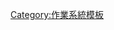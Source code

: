 {{navbox
| name      = Linux内核
| title     = [[Linux内核]]
| bodyclass = hlist
| state     = {{{state|autocollapse}}}

| group1 = 组织
| list1  =  {{Navbox|subgroup

  | group1 = 内核
  | list1  = 
* [[Linux基金會]]
* [[Linux商标协会]]
* [[林纳斯定律]]
* [[塔能鮑姆-托瓦茲辯論]]
* [[Linux-libre]]
* [[Tux]]
* [[SCO-Linux爭議|SCO与Linux]]
* [[Linaro]]
* [[GNU通用公共许可证|GNU GPL v2]]
* {{tsl|en|menuconfig||menuconfig}}
* [[Linux支持的计算机系统结构列表|支持架构]]
* [[Linux内核名称列表|内核名称]]
* {{le|对Linux的批评|Criticism of Linux}}

  | group4 = 支持
  | list4  = 
* 开发者
** 《[[Linux编程接口]]》
** [[Kernel.org|kernel.org]]
** [[Linux内核邮件列表|LKML]]
** [[Linux会议]]
* 用户
** [[Linux用户组|Linux用户组（LUG）]]
  }}

| group2 = 技术
| list2  =  {{Navbox|subgroup

  | group1 = 调试
  | list1  = 
* {{tsl|en|CRIU||CRIU}}
* {{tsl|en|ftrace||ftrace}}
* [[kdump]]
* [[Oops (Linux内核)|Linux内核oops]]
* {{tsl|en|SystemTap||SystemTap}}

  | group2 = [[Linux启动过程|启动过程]]
  | list2  = 
* [[Vmlinux|vmlinux]]
* [[System.map]]
* [[dracut (软件)|dracut]]
* [[Initrd|initrd]]
* [[initramfs]]

  | group3 = [[Linux内核接口|ABI]]
  | list3 =  
* [[Linux标准规范]]
* [[X32 ABI|x32 ABI]]

  | group4 = [[Linux内核接口|API]]
  | list4 =  {{Navbox|subgroup

    | group1 = 用户空间
    | list1 =  {{Navbox|subgroup

      | group1 = [[虚拟文件系统|FS]]，[[守护进程]]
      | list1 = 
* [[设备文件系统|devfs]]
* [[kernfs (Linux)|kernfs]]
* {{tsl|en|debugfs||debugfs}}
* [[Procfs|procfs]]
* [[Sysfs|sysfs]]
* [[Systemd|systemd]]
** [[Udev|udev]]
* {{tsl|en|Kmscon||Kmscon}}

    | group2 = 封装库
    | list2 =
* [[C標準函式庫]]
** [[GNU C 函式庫|glibc]]
** [[UClibc|uClibc]]
** [[Bionic (軟體)|Bionic]]
*** [[Hybris (软件)|libhybris]]
** [[Dietlibc|dietlibc]]
** [[Embedded GLIBC|EGLIBC]]
** [[Klibc|klibc]]
** [[Musl|musl]]
** [[Newlib]]
* [[Cgroups|libcgroup]]
* [[直接渲染管理器|libdrm]]
* [[ALSA|libalsa]]
* {{tsl|en|evdev||libevdev}}
    }}

    | group2 = 内核部分
    | list2 =  {{Navbox|subgroup

      | group1 = [[Linux内核接口|系统调用接口]]
      | list1  =
* [[POSIX]]
** [[Ioctl|ioctl]]
** [[Select (Unix)|select]]
** [[open (系统调用)|open]]
** [[read (系统调用)|read]]
** [[close (系统调用)|close]]
** [[Sync (Unix)|sync]]
** ...
* Linux独有
** [[Futex|futex]]
** [[Epoll|epoll]]
** [[splice (系统调用)|splice]]
** {{tsl|en|dnotify||dnotify}}
** [[Inotify|inotify]]
** [[Readahead|readahead]]
** ...

      | group2 = [[Linux内核接口|内核内]]
      | list2  =
* [[ALSA|ALSA]]
* [[直接渲染架构|DRI]]
* [[Video4Linux]]
* {{tsl|en|New API||New API}}
* {{tsl|en|Crypto API (Linux)||Crypto API}}
      }}
    }}

  | group5 = [[Linux内核|内核]]组件
  | list5  = 
* [[可載入核心模組|内核模块]]
* {{tsl|en|BlueZ||BlueZ}}
* [[Cgroups|cgroups]]
* [[Linux控制台|控制台]]
* {{tsl|en|bcache||bcache}}
* [[设备映射器]]
* {{tsl|en|dm-cache||dm-cache}}
* [[dm-crypt]]
* [[直接渲染管理器|DRM]]
* [[错误检测与纠正|EDAC]]
* {{tsl|en|evdev||evdev}}
* [[内核同页合并]]（KSM）
* [[LIO (SCSI目标)|LIO]]
* [[Linux帧缓冲区|帧缓冲区]]（Framebuffer）
* [[邏輯捲軸管理員|LVM]]
* [[KMS驱动]]
* [[Netfilter]]
* [[Netlink]]
* {{tsl|en|nftables||nftables}}
* [[网络调度器]]
* {{tsl|en|perf (Linux)||perf}}
* [[SLUB (程序)|SLUB]]
* [[Zram|zram]]
* [[Zswap|zswap]]

* [[排程|进程和I/O调度器]]：
* [[O(n)调度器]]
* [[O(1)调度器]]
* [[完全公平排程器]] (CFQ)
* [[腦殘排程器]]
* [[Noop调度器]]
* {{tsl|en|SCHED_DEADLINE||SCHED_DEADLINE}}

* [[Linux安全模块|安全模块]]：[[AppArmor]]
* {{tsl|en|Exec Shield||Exec Shield}}
* {{tsl|en|grsecurity||grsecurity}}
** {{tsl|en|PaX||PaX}}
* {{tsl|en|seccomp||seccomp}}
* [[安全增强式Linux|SELinux]]
* [[Smack (软件)|Smack]]
* {{tsl|en|TOMOYO Linux||TOMOYO Linux}}
* {{tsl|en|Linux PAM||Linux PAM}}

* [[设备驱动]]
** [[开源无线驱动比较|802.11]]
** [[自由及开放源代码显卡设备驱动程序|显卡]]
* [[裸设备]]

* [[initramfs]]
* [[Kexec|kexec]]
* {{tsl|en|kGraft||kGraft}}
* {{tsl|en|kpatch||kpatch}}
* [[Ksplice]]

  | group6 = 变种
  | list6  =
* [[Linux内核主线|主线]]
** [[Linux内核]]
* [[超级计算机|高性能计算]]
** [[INK (操作系统)|INK]]
** [[计算节点Linux]]
** [[Slurm工作负载管理器|SLURM]]
* [[实时计算]]
** [[RTLinux]]?
** {{tsl|en|RTAI||RTAI}}
** [[Xenomai]]
** [[电信级Linux]]
* 无[[内存管理单元|MMU]]
** [[ΜClinux|μClinux]]
** {{tsl|en|PSXLinux||PSXLinux}}
** [[DSLinux]]

 {{Navbox|subgroup
    | group1 = [[虛擬化]]
    | list1  =
* [[Hypervisor]]
** [[基于内核的虚拟机|KVM]]
** [[Xen]]
* [[操作系统级虚拟化]]
** {{tsl|en|Linux-VServer||Linux-VServer}}
** {{tsl|en|Lguest||Lguest}}
** [[LXC]]
** [[OpenVZ]]
* 其它
** {{tsl|en|L4Linux||L4Linux}}
** {{tsl|en|ELinOS||ELinOS}}
** [[用户模式Linux]]
** {{tsl|en|MkLinux||MkLinux}}
** [[Cooperative Linux|coLinux]]
    }}
  }}

| group7 = [[Linux的採用|采用]]
| list7  = {{Navbox|subgroup

  | group1 = [[Linux使用范围|使用范围]]
  | list1  = 
* [[Linux桌面环境|桌面]]
* [[嵌入式Linux|嵌入式]]
* [[Linux游戏|游戏]]
* 瘦客户端：
** [[Linux终端服务器项目|LTSP]]
** {{tsl|en|Thinstation||Thinstation}}
* 服务器：
** [[LAMP|LAMP]]
** [[LYME|LYME/LYCE]]
* [[Linux设备|设备]]

  | group3 = 采用者
  | list3  = 
* [[Linux采用者列表]]
* [[GENIVI联盟]]
* [[Linux专有软件列表|Linux专有软件]]
  }}

| group13 = 人物
| list13  = 
* [[乔纳·贝肯]]
* [[乔纳森·科比特]]
* [[艾伦·考克斯]]
* [[乔恩·霍尔 (程序员)|乔恩·霍尔]]
* [[本杰明·马可·希尔]]
* [[迈克尔·凯利斯克]]
* [[康恩·科里瓦斯]]
* [[葛雷格·克罗哈曼]]
* [[大衛·米勒 (程式員)|大卫·米勒]]
* [[英格·蒙内]]
* [[安德鲁·莫顿]]
* [[伊恩·默多克]]
* [[布鲁斯·佩伦斯]]
* [[丹尼尔·罗宾斯 (程序员)|丹尼尔·罗宾斯]]
* [[拉斯蒂·拉塞尔]]
* [[林纳斯·托瓦兹]]
* [[曹子德]]

| below =
* {{icon|CAT}} '''[[:Category:Linux内核|分类]]'''
* {{icon|commons}} '''[[commons:Linux kernel|共享资源]]'''
* {{icon|book}} '''[[b:Linux|教科书]]'''
* {{icon|wikiversity}} '''[[v:Linux|学院]]'''
* {{icon|portal}} '''[[Portal:Linux|主题]]'''

}}<noinclude>
{{documentation}}
[[Category:作業系統模板]]
</noinclude>